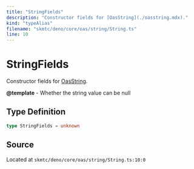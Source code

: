 ```yaml
---
title: "StringFields"
description: "Constructor fields for [OasString](./oasstring.mdx)."
kind: "typeAlias"
filename: "skmtc/deno/core/oas/string/String.ts"
line: 10
---
```


# StringFields

Constructor fields for [OasString](./oasstring.mdx).


**@template** - Whether the string value can be null

## Type Definition

```typescript
type StringFields = unknown
```

## Source

Located at `skmtc/deno/core/oas/string/String.ts:10:0`
